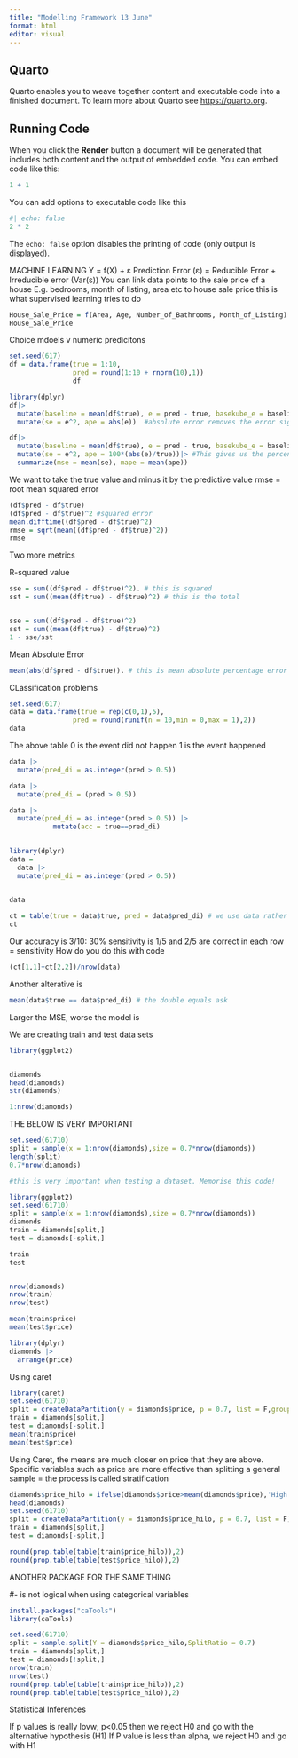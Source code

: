 ```yaml
---
title: "Modelling Framework 13 June"
format: html
editor: visual
---
```


## Quarto

Quarto enables you to weave together content and executable code into a finished document. To learn more about Quarto see <https://quarto.org>.

## Running Code

When you click the **Render** button a document will be generated that includes both content and the output of embedded code. You can embed code like this:

```r
1 + 1
```

You can add options to executable code like this

```r
#| echo: false
2 * 2
```

The `echo: false` option disables the printing of code (only output is displayed).

MACHINE LEARNING Y = f(X) + ε Prediction Error (ε) = Reducible Error + Irreducible error (Var(ε)) You can link data points to the sale price of a house E.g. bedrooms, month of listing, area etc to house sale price this is what supervised learning tries to do

```r
House_Sale_Price = f(Area, Age, Number_of_Bathrooms, Month_of_Listing)
House_Sale_Price
```

Choice mdoels v numeric predicitons

```r
set.seed(617)
df = data.frame(true = 1:10, 
                pred = round(1:10 + rnorm(10),1))
                df
```

```r
library(dplyr)
df|>
  mutate(baseline = mean(df$true), e = pred - true, basekube_e = baseline - true) |>
  mutate(se = e^2, ape = abs(e))  #absolute error removes the error sign, squaring is less harsh than big errors  

```

```r
df|>
  mutate(baseline = mean(df$true), e = pred - true, basekube_e = baseline - true) |>
  mutate(se = e^2, ape = 100*(abs(e)/true))|> #This gives us the percentage of the error
  summarize(mse = mean(se), mape = mean(ape))
```

We want to take the true value and minus it by the predictive value rmse = root mean squared error

```r
(df$pred - df$true)
(df$pred - df$true)^2 #squared error
mean.difftime((df$pred - df$true)^2)
rmse = sqrt(mean((df$pred - df$true)^2))
rmse
```

Two more metrics

R-squared value

```r
sse = sum((df$pred - df$true)^2). # this is squared 
sst = sum((mean(df$true) - df$true)^2) # this is the total


sse = sum((df$pred - df$true)^2)
sst = sum((mean(df$true) - df$true)^2)
1 - sse/sst
```

Mean Absolute Error

```r
mean(abs(df$pred - df$true)). # this is mean absolute percentage error 
```

CLassification problems

```r
set.seed(617)
data = data.frame(true = rep(c(0,1),5), 
                pred = round(runif(n = 10,min = 0,max = 1),2))
data
```

The above table 0 is the event did not happen 1 is the event happened

```r
data |>
  mutate(pred_di = as.integer(pred > 0.5))
```

```r
data |>
  mutate(pred_di = (pred > 0.5))
```

```r
data |>
  mutate(pred_di = as.integer(pred > 0.5)) |>
           mutate(acc = true==pred_di)
         
```

```r
library(dplyr)
data =
  data |>
  mutate(pred_di = as.integer(pred > 0.5)) 
          

data
```

```r
ct = table(true = data$true, pred = data$pred_di) # we use data rather than df. Why?
ct
```

Our accuracy is 3/10: 30% sensitivity is 1/5 and 2/5 are correct in each row = sensitivity How do you do this with code

```r
(ct[1,1]+ct[2,2])/nrow(data)
```

Another alterative is

```r
mean(data$true == data$pred_di) # the double equals ask
```

Larger the MSE, worse the model is

We are creating train and test data sets

```r
library(ggplot2) 


diamonds
head(diamonds)
str(diamonds)


```

```r
1:nrow(diamonds)
```

THE BELOW IS VERY IMPORTANT

```r
set.seed(61710)
split = sample(x = 1:nrow(diamonds),size = 0.7*nrow(diamonds))
length(split)
0.7*nrow(diamonds)

#this is very important when testing a dataset. Memorise this code!

library(ggplot2)
set.seed(61710)
split = sample(x = 1:nrow(diamonds),size = 0.7*nrow(diamonds))
diamonds
train = diamonds[split,]
test = diamonds[-split,]

train
test


nrow(diamonds)
nrow(train)
nrow(test)

mean(train$price)
mean(test$price)
```

```r
library(dplyr)
diamonds |>
  arrange(price)
```

Using caret

```r
library(caret)
set.seed(61710)
split = createDataPartition(y = diamonds$price, p = 0.7, list = F,groups = 100)
train = diamonds[split,]
test = diamonds[-split,]
mean(train$price)
mean(test$price)
```

Using Caret, the means are much closer on price that they are above. Specific variables such as price are more effective than splitting a general sample = the process is called stratification

```r
diamonds$price_hilo = ifelse(diamonds$price>mean(diamonds$price),'High','Low')
head(diamonds)
set.seed(61710)
split = createDataPartition(y = diamonds$price_hilo, p = 0.7, list = F)
train = diamonds[split,]
test = diamonds[-split,]

round(prop.table(table(train$price_hilo)),2)
round(prop.table(table(test$price_hilo)),2)
```

ANOTHER PACKAGE FOR THE SAME THING

#- is not logical when using categorical variables

```r
install.packages("caTools")
library(caTools)

set.seed(61710)
split = sample.split(Y = diamonds$price_hilo,SplitRatio = 0.7)
train = diamonds[split,]
test = diamonds[!split,] 
nrow(train)
nrow(test)
round(prop.table(table(train$price_hilo)),2)
round(prop.table(table(test$price_hilo)),2)
```

Statistical Inferences

If p values is really lovw; p\<0.05 then we reject H0 and go with the alternative hypothesis (H1) If P value is less than alpha, we reject H0 and go with H1
